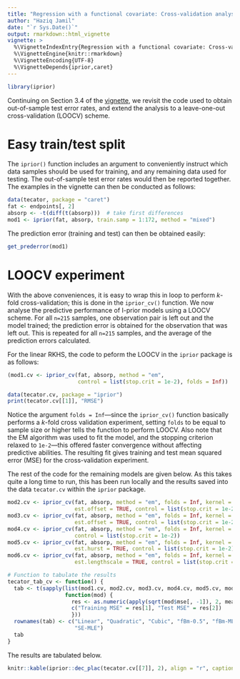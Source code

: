 ```yaml
---
title: "Regression with a functional covariate: Cross-validation analysis of the Tecator data set"
author: "Haziq Jamil"
date: "`r Sys.Date()`"
output: rmarkdown::html_vignette
vignette: >
  %\VignetteIndexEntry{Regression with a functional covariate: Cross-validation analysis of the Tecator data set}
  %\VignetteEngine{knitr::rmarkdown}
  %\VignetteEncoding{UTF-8}
  %\VignetteDepends{iprior,caret}
---
```


```r
library(iprior)
```

Continuing on Section 3.4 of the [vignette](https://phd.haziqj.ml/iprior_paper.pdf), we revisit the code used to obtain out-of-sample test error rates, and extend the analysis to a leave-one-out cross-validation (LOOCV) scheme.

# Easy train/test split

The `iprior()` function includes an argument to conveniently instruct which data samples should be used for training, and any remaining data used for testing. 
The out-of-sample test error rates would then be reported together.
The examples in the vignette can then be conducted as follows:

```r
data(tecator, package = "caret")
fat <- endpoints[, 2]
absorp <- -t(diff(t(absorp)))  # take first differences
mod1 <- iprior(fat, absorp, train.samp = 1:172, method = "mixed")
```

The prediction error (training and test) can then be obtained easily:

```r
get_prederror(mod1)
```

# LOOCV experiment

With the above conveniences, it is easy to wrap this in loop to perform $k$-fold cross-validation; this is done in the `iprior_cv()` function.
We now analyse the predictive performance of I-prior models using a LOOCV scheme. 
For all `n=215` samples, one observation pair is left out and the model trained; the prediction error is obtained for the observation that was left out.
This is repeated for all `n=215` samples, and the average of the prediction errors calculated.

For the linear RKHS, the code to peform the LOOCV in the `iprior` package is as follows:
```r
(mod1.cv <- iprior_cv(fat, absorp, method = "em",
                      control = list(stop.crit = 1e-2), folds = Inf))
```
```r
data(tecator.cv, package = "iprior")
print(tecator.cv[[1]], "RMSE")
```
Notice the argument `folds = Inf`---since the `iprior_cv()` function basically performs a $k$-fold cross validation experiment, setting `folds` to be equal to sample size or higher tells the function to perform LOOCV.
Also note that the EM algorithm was used to fit the model, and the stopping criterion relaxed to `1e-2`---this offered faster convergence without affecting predictive abilities.
The resulting fit gives training and test mean squared error (MSE) for the cross-validation experiment.

The rest of the code for the remaining models are given below.
As this takes quite a long time to run, this has been run locally and the results saved into the data `tecator.cv` within the `iprior` package. 

```r
mod2.cv <- iprior_cv(fat, absorp, method = "em", folds = Inf, kernel = "poly2",
                     est.offset = TRUE, control = list(stop.crit = 1e-2))
mod3.cv <- iprior_cv(fat, absorp, method = "em", folds = Inf, kernel = "poly3",
                     est.offset = TRUE, control = list(stop.crit = 1e-2))
mod4.cv <- iprior_cv(fat, absorp, method = "em", folds = Inf, kernel = "fbm",
                     control = list(stop.crit = 1e-2))
mod5.cv <- iprior_cv(fat, absorp, method = "em", folds = Inf, kernel = "fbm",
                     est.hurst = TRUE, control = list(stop.crit = 1e-2))
mod6.cv <- iprior_cv(fat, absorp, method = "em", folds = Inf, kernel = "se",
                     est.lengthscale = TRUE, control = list(stop.crit = 1e-2))

# Function to tabulate the results
tecator_tab_cv <- function() {
  tab <- t(sapply(list(mod1.cv, mod2.cv, mod3.cv, mod4.cv, mod5.cv, mod6.cv),
                  function(mod) {
                    res <- as.numeric(apply(sqrt(mod$mse[, -1]), 2, mean))
                    c("Training MSE" = res[1], "Test MSE" = res[2])
                    }))
  rownames(tab) <- c("Linear", "Quadratic", "Cubic", "fBm-0.5", "fBm-MLE",
                     "SE-MLE")
  tab
}
```

The results are tabulated below.

```r
knitr::kable(iprior::dec_plac(tecator.cv[[7]], 2), align = "r", caption = "Results for the LOOCV experiment for various I-prior models.")
```
